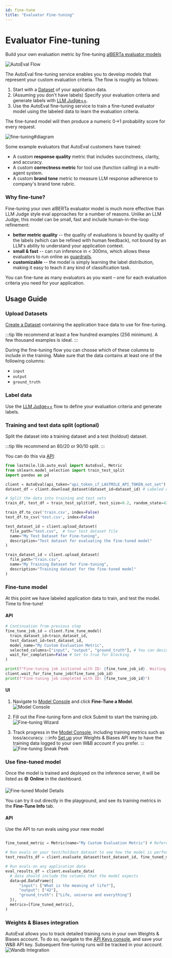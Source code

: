 ```yaml
---
id: fine-tune
title: "Evaluator Fine-tuning"
---
```



# Evaluator Fine-tuning

Build your own evaluation metric by fine-tuning [alBERTa evaluator models](/autoeval/models)

![AutoEval Flow](/img/autoeval_flow_finetuning.png)

The AutoEval fine-tuning service enables you to develop models that represent your custom evaluation criteria. The flow is roughly as follows:
1. Start with a [Dataset](/autoeval/datasets) of your application data.
2. (Assuming you don't have labels) Specify your evaluation criteria and generate labels with [LLM Judge++](/autoeval/labeling).
3. Use the AutoEval fine-tuning service to train a fine-tuned evaluator model using the labeled data to learn the evaluation criteria.

The fine-tuned model will then produce a numeric 0->1 probability score for every request.

![fine-tuning#diagram](https://andrew-dev-s3.s3.amazonaws.com/Fine-Tuning.png)

Some example evaluators that AutoEval customers have trained:
* A custom **response quality** metric that includes succinctness, clarity, and accuracy.
* A custom **correctness metric** for tool use (function calling) in a multi-agent system.
* A custom **brand tone** metric to measure LLM response adherence to company's brand tone rubric.

### Why fine-tune?

Fine-tuning your own alBERTa evaluator model is much more effective than LLM Judge style eval approaches for a number of reasons.
Unlike an LLM Judge, this model can be small, fast and include human-in-the-loop refinement:
* **better metric quality** -- the quality of evaluations is bound by quality of the labels (which can be refined with human feedback), not bound by an LLM's ability to understand your application context.
* **small & fast** -- can run inference in < 300ms, which allows these evaluators to run online as [guardrails](/autoeval/guardrails).
* **customizable** -- the model is simply learning the label distribution, making it easy to teach it any kind of classification task.

You can fine-tune as many evaluators as you want – one for each evaluation criteria you need for your application.

## Usage Guide 

### Upload Datasets
[Create a Dataset](/autoeval/datasets#create-a-new-dataset) containing the application trace data to use for fine-tuning. 

:::tip
We recommend at least a few hundred examples (256 minimum). A few thousand examples is ideal.
:::

During the fine-tuning flow you can choose which of these columns to include in the training. Make sure that the data contains at least one of the following columns:
* `input`
* `output`
* `ground_truth`

### Label data
Use the [LLM Judge++](/autoeval/labeling#usage-guide) flow to define your evaluation criteria and generate labels.

### Training and test data split (optional)
Split the dataset into a training dataset and a test (holdout) dataset.

:::tip
We recommend an 80/20 or 90/10 split.
:::

You can do this via [API](/category/api):

<Tabs groupId="split_dataset">
  <TabItem value="python">
  
  ```python title="split_dataset"
from lastmile.lib.auto_eval import AutoEval, Metric
from sklearn.model_selection import train_test_split
import pandas as pd

client = AutoEval(api_token="api_token_if_LASTMILE_API_TOKEN_not_set")
dataset_df = client.download_dataset(dataset_id=dataset_id) # Labeled dataset from previous step

# Split the data into training and test sets
train_df, test_df = train_test_split(df, test_size=0.2, random_state=42)

train_df.to_csv('train.csv', index=False)
test_df.to_csv('test.csv', index=False)

test_dataset_id = client.upload_dataset(
    file_path="test.csv",  # Your test dataset file
    name="My Test Dataset for Fine-tuning",
    description="Test dataset for evaluating the fine-tuned model"
)

train_dataset_id = client.upload_dataset(
    file_path="train.csv",
    name="My Training Dataset for Fine-tuning",
    description="Training dataset for the fine-tuned model"
)
```

  </TabItem>
</Tabs>


### Fine-tune model
At this point we have labeled application data to train, and test the model. Time to fine-tune!

#### API
<Tabs groupId="fine_tune">
  <TabItem value="python">
  
  ```python title="fine_tune"
# Continuation from previous step
fine_tune_job_id = client.fine_tune_model(
    train_dataset_id=train_dataset_id,  
    test_dataset_id=test_dataset_id,
    model_name="My Custom Evaluation Metric",
    selected_columns=["input", "output", "ground_truth"], # You can decide which of these columns to include in the training data
    wait_for_completion=False # Set to true for blocking
)

print(f"Fine-tuning job initiated with ID: {fine_tune_job_id}. Waiting for completion...")
client.wait_for_fine_tune_job(fine_tune_job_id)
print(f"Fine-tuning job completed with ID: {fine_tune_job_id}")
```

  </TabItem>
</Tabs>

#### UI
1. Navigate to [Model Console](https://lastmileai.dev/models) and click **Fine-Tune a Model**.
![Model Console](/img/models/model_console.png)

2. Fill out the Fine-tuning form and click Submit to start the training job.
![Fine-tuning Wizard](/img/models/fine_tuning_form.png)

3. Track progress in the [Model Console](https://lastmileai.dev/models), including training metrics such as loss/accuracy.
    :::info
    [Set up](#weights--biases-integration) your Weights & Biases API key to have the training data logged to your own W&B account if you prefer.
    :::
    ![Fine-tuning Sneak Peek](/img/models/fine_tuning_progress_data.png)

### Use fine-tuned model

Once the model is trained and deployed on the inference server, it will be listed as 🟢 **Online** in the dashboard.

![Fine-tuned Model Details](/img/models/fine_tuning_model_details.png)

You can try it out directly in the playground, and see its training metrics in the **Fine-Tune Info** tab.

#### API
Use the API to run evals using your new model

<Tabs groupId="run_inference">
  <TabItem value="python">
  
  ```python title="run_inference"

fine_tuned_metric = Metric(name="My Custom Evaluation Metric") # Reference the fine-tuned model by name or id

# Run evals on your test/holdout dataset to see how the model is performing
test_results_df = client.evaluate_dataset(test_dataset_id, fine_tuned_metric)

# Run evals on any application data
eval_results_df = client.evaluate_data(
    # data should include the columns that the model expects
    data=pd.DataFrame({
        "input": ["What is the meaning of life?"],
        "output": ["42"],
        "ground_truth": ["Life, universe and everything"]
    }),
    metrics=[fine_tuned_metric],
)
```

  </TabItem>
</Tabs>

### Weights & Biases integration

AutoEval allows you to track detailed training runs in your own Weights & Biases account. To do so, navigate to the [API Keys console](https://lastmileai.dev/apikeys), and save your W&B API key.
Subsequent fine-tuning runs will be tracked in your account.
![Wandb Integration](/img/api/wandb.png)